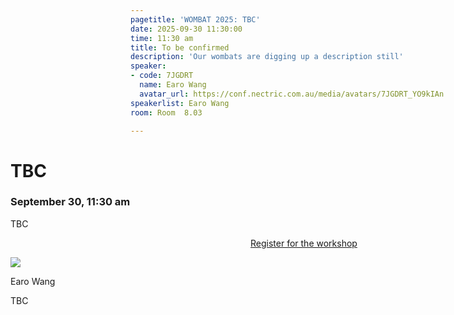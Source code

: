 ```yaml
---
pagetitle: 'WOMBAT 2025: TBC'
date: 2025-09-30 11:30:00
time: 11:30 am
title: To be confirmed
description: 'Our wombats are digging up a description still'
speaker:
- code: 7JGDRT
  name: Earo Wang
  avatar_url: https://conf.nectric.com.au/media/avatars/7JGDRT_YO9kIAn.jpeg
speakerlist: Earo Wang
room: Room  8.03

---
```


:::::: {.grid style="width: 100vw;  transform: translateX(-20%);"}
::: {#sponsors_banner .g-col-12 .title}
# TBC

### September 30, 11:30 am
:::

::: {.g-col-12 .full_text_block style="min-width: 640px; max-width:1080px; margin: 0 auto"}

TBC



:::{.register-btn style="width: 20%; margin: 0 auto; display: block"}
[Register for the workshop](https://events.humanitix.com/wombat-2025-day-2-workshop)
:::



::: speaker

:::{.speaker-header}
![](https://conf.nectric.com.au/media/avatars/7JGDRT_YO9kIAn.jpeg) 
:::

:::{.speaker-name}
Earo Wang
:::

:::{.speaker-bio}
TBC
:::

:::



:::

<div>

</div>
::::::

```{=html}
<style>
#title-block-header {
display: none !important;
}
</style>
```
